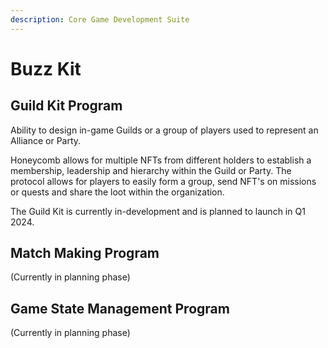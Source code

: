 ```yaml
---
description: Core Game Development Suite
---
```


# Buzz Kit

## Guild Kit Program

Ability to design in-game Guilds or a group of players used to represent an Alliance or Party.

Honeycomb allows for multiple NFTs from different holders to establish a membership, leadership and hierarchy within the Guild or Party. The protocol allows for players to easily form a group, send NFT's on missions or quests and share the loot within the organization.

The Guild Kit is currently in-development and is planned to launch in Q1 2024.

## Match Making Program

(Currently in planning phase)

## Game State Management Program

(Currently in planning phase)
